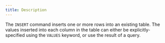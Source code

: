 ```yaml
---
title: Description
---
```


The `INSERT` command inserts one or more rows into an existing table. The values inserted into each column
in the table can either be explicitly-specified using the `VALUES` keyword, or use the result of a query.